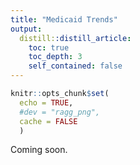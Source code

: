 ```yaml
---
title: "Medicaid Trends"
output: 
  distill::distill_article:
    toc: true
    toc_depth: 3
    self_contained: false
---
```


```r
knitr::opts_chunk$set(
  echo = TRUE,
  #dev = "ragg_png",
  cache = FALSE
  )
```

Coming soon.

